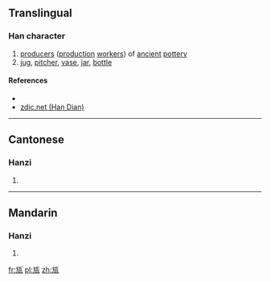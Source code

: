 ==Translingual==

===Han character===
{{Han char|rn=98|rad=瓦|as=04|sn=9|four=0121<sub>7</sub>|canj=卜尸一女弓 (YSMVN)|ids=⿰[[方]][[瓦]]}}

# [[producer]]s ([[production]] [[worker]]s) of [[ancient]] [[pottery]]
# [[jug]], [[pitcher]], [[vase]], [[jar]], [[bottle]]

====References====
* {{Han ref|kx=0748.150|dkj=21457|dj=1157.020|hdz=21423.020|uh=74EC|ud=29932|bh=CFD7|bd=53207}}
*[http://www.zdic.net/zd/zi/ZdicE7Zdic93ZdicAC.htm zdic.net (Han Dian)]

----

==Cantonese==

===Hanzi===
{{yue-hanzi|jyut=[[fong2]], [[ling4]]|y=fong2, ling4}}

# {{defn|lang=yue|sort=瓦04}}

----

==Mandarin==

===Hanzi===
{{cmn-hanzi|pin=[[fǎng]] ([[fang3]])|wg=fang<sup>3</sup>}}

# {{defn|lang=cmn|sort=瓦04}}

[[fr:瓬]]
[[pl:瓬]]
[[zh:瓬]]